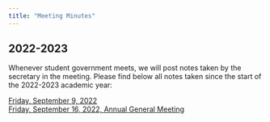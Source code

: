 ```yaml
---
title: "Meeting Minutes"
---
```


## 2022-2023
Whenever student government meets, we will post notes taken by the secretary in the meeting. Please find below all notes taken since the start of the 2022-2023 academic year:

[Friday, September 9, 2022](./minutes/Minutes_2022_09_09.txt) \
[Friday, September 16, 2022, Annual General Meeting](./minutes/Minutes_2022_09_16.txt) \
